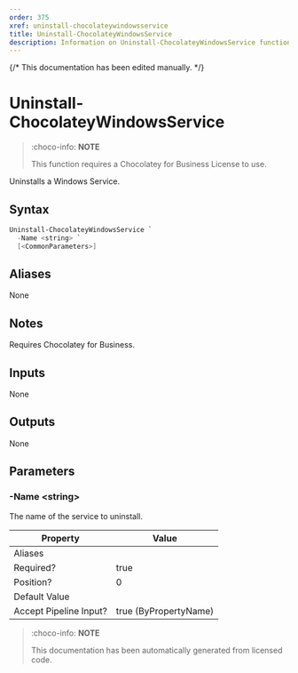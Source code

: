 ```yaml
---
order: 375
xref: uninstall-chocolateywindowsservice
title: Uninstall-ChocolateyWindowsService
description: Information on Uninstall-ChocolateyWindowsService function
---
```


{/* This documentation has been edited manually. */}

# Uninstall-ChocolateyWindowsService

> :choco-info: **NOTE**
> 
> This function requires a Chocolatey for Business License to use.

Uninstalls a Windows Service.

## Syntax

~~~powershell
Uninstall-ChocolateyWindowsService `
  -Name <string> `
  [<CommonParameters>]
~~~


## Aliases

None

## Notes
Requires Chocolatey for Business.

## Inputs

None

## Outputs

None

## Parameters

###  -Name &lt;string&gt;
The name of the service to uninstall.


Property               | Value
---------------------- | ---------------------
Aliases                |
Required?              | true
Position?              | 0
Default Value          |
Accept Pipeline Input? | true (ByPropertyName)




<Xref title="Function Reference" value="powershell-reference" />

> :choco-info: **NOTE**
> 
> This documentation has been automatically generated from licensed code.